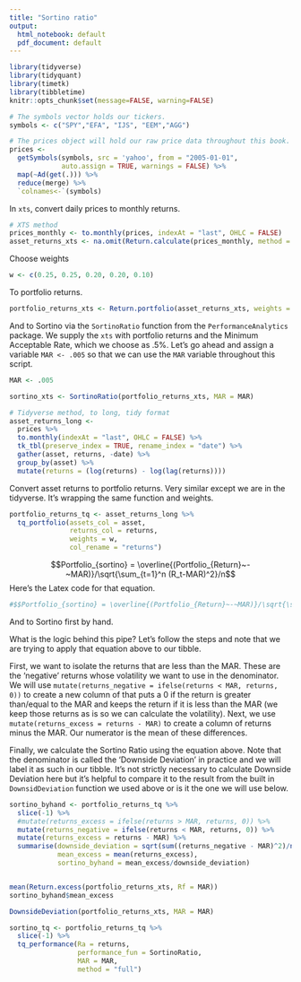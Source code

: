 ```yaml
---
title: "Sortino ratio"
output:
  html_notebook: default
  pdf_document: default
---
```


```r
library(tidyverse)
library(tidyquant)
library(timetk)
library(tibbletime)
knitr::opts_chunk$set(message=FALSE, warning=FALSE)
```

```r
# The symbols vector holds our tickers. 
symbols <- c("SPY","EFA", "IJS", "EEM","AGG")

# The prices object will hold our raw price data throughout this book.
prices <- 
  getSymbols(symbols, src = 'yahoo', from = "2005-01-01", 
             auto.assign = TRUE, warnings = FALSE) %>% 
  map(~Ad(get(.))) %>% 
  reduce(merge) %>%
  `colnames<-`(symbols)
```



In `xts`, convert daily prices to monthly returns.

```r
# XTS method
prices_monthly <- to.monthly(prices, indexAt = "last", OHLC = FALSE)
asset_returns_xts <- na.omit(Return.calculate(prices_monthly, method = "log"))
```

Choose weights

```r
w <- c(0.25, 0.25, 0.20, 0.20, 0.10)
```

To portfolio returns.

```r
portfolio_returns_xts <- Return.portfolio(asset_returns_xts, weights = w)
```

And to Sortino via the `SortinoRatio` function from the `PerformanceAnalytics` package. We supply the `xts` with portfolio returns and the Minimum Acceptable Rate, which we choose as .5%. Let's go ahead and assign a variable `MAR <- .005` so that we can use the `MAR` variable throughout this script.

```r

MAR <- .005

sortino_xts <- SortinoRatio(portfolio_returns_xts, MAR = MAR)

```

```r
# Tidyverse method, to long, tidy format
asset_returns_long <- 
  prices %>% 
  to.monthly(indexAt = "last", OHLC = FALSE) %>% 
  tk_tbl(preserve_index = TRUE, rename_index = "date") %>%
  gather(asset, returns, -date) %>% 
  group_by(asset) %>%  
  mutate(returns = (log(returns) - log(lag(returns))))
```

Convert asset returns to portfolio returns. Very similar except we are in the tidyverse. It's wrapping the same function and weights. 

```r

portfolio_returns_tq <- asset_returns_long %>% 
  tq_portfolio(assets_col = asset, 
               returns_col = returns, 
               weights = w,
               col_rename = "returns")
```


$$Portfolio_{sortino} = \overline{(Portfolio_{Return}~-~MAR)}/\sqrt{\sum_{t=1}^n (R_t-MAR)^2}/n$$
Here's the Latex code for that equation.

```r
#$$Portfolio_{sortino} = \overline{(Portfolio_{Return}~-~MAR)}/\sqrt{\sum_{t=1}^n (R_t-MAR)^2}/n$$
```

And to Sortino first by hand. 

What is the logic behind this pipe? Let's follow the steps and note that we are trying to apply that equation above to our tibble. 

First, we want to isolate the returns that are less than the MAR. These are the 'negative' returns whose volatility we want to use in the denominator. We will use `mutate(returns_negative = ifelse(returns < MAR, returns, 0))` to create a new column of that puts a 0 if the return is greater than/equal to the MAR and keeps the return if it is less than the MAR (we keep those returns as is so we can calculate the volatility). Next, we use `mutate(returns_excess = returns - MAR)` to create a column of returns minus the MAR. Our numerator is the mean of these differences.

Finally, we calculate the Sortino Ratio using the equation above. Note that the denominator is called the 'Downside Deviation' in practice and we will label it as such in our tibble. It's not strictly necessary to calculate Downside Deviation here but it's helpful to compare it to the result from the built in `DownsidDeviation` function we used above or is it the one we will use below. 

```r
sortino_byhand <- portfolio_returns_tq %>% 
  slice(-1) %>% 
  #mutate(returns_excess = ifelse(returns > MAR, returns, 0)) %>%
  mutate(returns_negative = ifelse(returns < MAR, returns, 0)) %>%
  mutate(returns_excess = returns - MAR) %>% 
  summarise(downside_deviation = sqrt(sum((returns_negative - MAR)^2)/nrow(.)),
            mean_excess = mean(returns_excess),
            sortino_byhand = mean_excess/downside_deviation)


mean(Return.excess(portfolio_returns_xts, Rf = MAR))
sortino_byhand$mean_excess

DownsideDeviation(portfolio_returns_xts, MAR = MAR)
```


```r
sortino_tq <- portfolio_returns_tq %>%
  slice(-1) %>% 
  tq_performance(Ra = returns, 
                 performance_fun = SortinoRatio, 
                 MAR = MAR,
                 method = "full")
```



